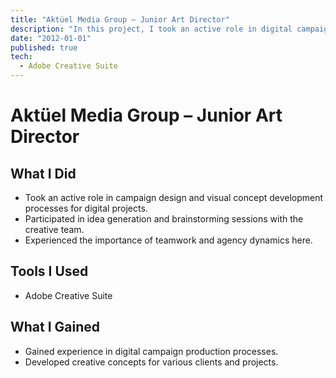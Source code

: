 ```yaml
---
title: "Aktüel Media Group – Junior Art Director"
description: "In this project, I took an active role in digital campaign design and creative concept development processes. As part of the team, I both learned and contributed."
date: "2012-01-01"
published: true
tech: 
  - Adobe Creative Suite
---
```


# Aktüel Media Group – Junior Art Director

## What I Did
- Took an active role in campaign design and visual concept development processes for digital projects.
- Participated in idea generation and brainstorming sessions with the creative team.
- Experienced the importance of teamwork and agency dynamics here.

## Tools I Used
- Adobe Creative Suite

## What I Gained
- Gained experience in digital campaign production processes.
- Developed creative concepts for various clients and projects. 
